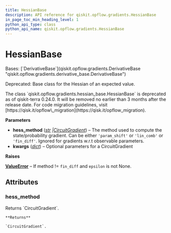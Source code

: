 ```yaml
---
title: HessianBase
description: API reference for qiskit.opflow.gradients.HessianBase
in_page_toc_min_heading_level: 1
python_api_type: class
python_api_name: qiskit.opflow.gradients.HessianBase
---
```


# HessianBase

<Class id="qiskit.opflow.gradients.HessianBase" isDedicatedPage={true} github="https://github.com/qiskit/qiskit/tree/stable/0.45/qiskit/opflow/gradients/hessian_base.py" signature="qiskit.opflow.gradients.HessianBase(hess_method='param_shift', **kwargs)" modifiers="class">
  Bases: [`DerivativeBase`](qiskit.opflow.gradients.DerivativeBase "qiskit.opflow.gradients.derivative_base.DerivativeBase")

  Deprecated: Base class for the Hessian of an expected value.

  <Admonition title="Deprecated since version 0.24.0" type="danger">
    The class `qiskit.opflow.gradients.hessian_base.HessianBase` is deprecated as of qiskit-terra 0.24.0. It will be removed no earlier than 3 months after the release date. For code migration guidelines, visit [https://qisk.it/opflow\_migration](https://qisk.it/opflow_migration).
  </Admonition>

  **Parameters**

  *   **hess\_method** ([*str*](https://docs.python.org/3/library/stdtypes.html#str "(in Python v3.12)")  *|*[*CircuitGradient*](qiskit.opflow.gradients.CircuitGradient "qiskit.opflow.gradients.circuit_gradients.circuit_gradient.CircuitGradient")) – The method used to compute the state/probability gradient. Can be either `'param_shift'` or `'lin_comb'` or `'fin_diff'`. Ignored for gradients w\.r.t observable parameters.
  *   **kwargs** ([*dict*](https://docs.python.org/3/library/stdtypes.html#dict "(in Python v3.12)")) – Optional parameters for a CircuitGradient

  **Raises**

  [**ValueError**](https://docs.python.org/3/library/exceptions.html#ValueError "(in Python v3.12)") – If method != `fin_diff` and `epsilon` is not None.

  ## Attributes

  ### hess\_method

  <Attribute id="qiskit.opflow.gradients.HessianBase.hess_method">
    Returns `CircuitGradient`.

    **Returns**

    `CircuitGradient`.
  </Attribute>
</Class>

